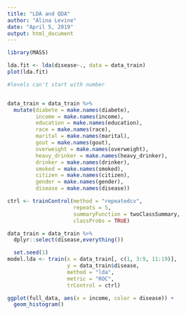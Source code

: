 ```yaml
---
title: "LDA and QDA"
author: "Alina Levine"
date: "April 5, 2019"
output: html_document
---
```




```r
library(MASS)

lda.fit <- lda(disease~., data = data_train)
plot(lda.fit)
```


```r

#levels can't start with number


data_train = data_train %>%
  mutate(diabete = make.names(diabete),
         income = make.names(income),
         education = make.names(education),
         race = make.names(race),
         marital = make.names(marital),
         gout = make.names(gout),
         overweight = make.names(overweight),
         heavy_drinker = make.names(heavy_drinker),
         drinker = make.names(drinker),
         smoked = make.names(smoked),
         citizen = make.names(citizen),
         gender = make.names(gender),
         disease = make.names(disease))

ctrl <- trainControl(method = "repeatedcv",
                     repeats = 5,
                     summaryFunction = twoClassSummary,
                     classProbs = TRUE)

data_train = data_train %>%
  dplyr::select(disease,everything())

  set.seed(1)
model.lda <- train(x = data_train[, c(1, 3:9, 11:19)],
                   y = data_train$disease,
                   method = "lda",
                   metric = "ROC",
                   trControl = ctrl)

```



```r

ggplot(full_data, aes(x = income, color = disease)) +
  geom_histogram()

```

